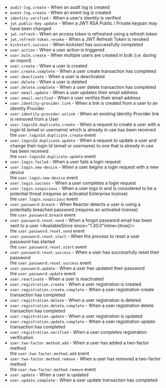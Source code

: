 
* <code>audit-log.create</code> - When an audit log is created <AvailableSince since="1.30.0"/>
* <code>event-log.create</code> - When an event log is created  <AvailableSince since="1.30.0"/>
* `identity.verified` - When a user's identity is verified <AvailableSince since="1.99.9"/>
* <code>jwt.public-key.update</code> - When a JWT RSA Public / Private keypair may have been changed
* <code>jwt.refresh</code> - When an access token is refreshed using a refresh token  <AvailableSince since="1.16.0"/>
* <code>jwt.refresh-token.revoke</code> - When a JWT Refresh Token is revoked
* <code>kickstart.success</code> - When kickstart has successfully completed  <AvailableSince since="1.30.0"/>
* <code>user.action</code> - When a user action is triggered
* <code>user.bulk.create</code> - When multiple users are created in bulk (i.e. during an import)
* <code>user.create</code> - When a user is created
* <code>user.create.complete</code> - When a user create transaction has completed  <AvailableSince since="1.30.0"/>
* <code>user.deactivate</code> - When a user is deactivated
* <code>user.delete</code> - When a user is deleted
* <code>user.delete.complete</code> - When a user delete transaction has completed  <AvailableSince since="1.30.0"/>
* <code>user.email.update</code> - When a user updates their email address  <AvailableSince since="1.30.0"/>
* <code>user.email.verified</code> - When a user verifies their email address  <AvailableSince since="1.8.0"/>
* <code>user.identity-provider.link</code> - When a link is created from a user to an Identity Provider  <AvailableSince since="1.36.0"/>
* <code>user.identity-provider.unlink</code> - When an existing Identity Provider link is removed from a User  <AvailableSince since="1.36.0" />
* <code>user.loginId.duplicate.create</code> - When a request to create a user with a login Id (email or username) which is already in use has been received  <AvailableSince since="1.30.0"/>  <EnterprisePlanBlurbApi> the `user.loginId.duplicate.create` event </EnterprisePlanBlurbApi>
* <code>user.loginId.duplicate.update</code> - When a request to update a user and change their login Id (email or username) to one that is already in use has been received  <AvailableSince since="1.30.0"/> <br/>  <EnterprisePlanBlurbApi> the ``user.loginId.duplicate.update`` event </EnterprisePlanBlurbApi>
* <code>user.login.failed</code> - When a user fails a login request  <AvailableSince since="1.6.0" />
* <code>user.login.new-device</code> - When a user begins a login request with a new device  <AvailableSince since="1.30.0"/> <br/>  <EnterprisePlanBlurbApi> the ``user.login.new-device`` event </EnterprisePlanBlurbApi>
* <code>user.login.success</code> - When a user completes a login request  <AvailableSince since="1.6.0"/>
* <code>user.login.suspicious</code> - When a user logs in and is considered to be a potential threat (requires an activated Enterprise license)  <AvailableSince since="1.30.0"/> <br/> <EnterprisePlanBlurbApi> the ``user.login.suspicious`` event </EnterprisePlanBlurbApi>
* <code>user.password.breach</code> - When Reactor detects a user is using a potentially breached password (requires an activated license)  <AvailableSince since="1.15.0"/> <br/>  <PremiumPlanBlurbApi>the ``user.password.breach`` event </PremiumPlanBlurbApi>
* <code>user.password.reset.send</code> - When a forgot password email has been sent to a user  <AvailableSince since="1.30.0"inline={true}/> <br/>  <EnterprisePlanBlurbApi>the ``user.password.reset.send`` event</EnterprisePlanBlurbApi>
* <code>user.password.reset.start</code> - When the process to reset a user password has started  <AvailableSince since="1.30.0"/> <br/>  <EnterprisePlanBlurbApi>the ``user.password.reset.start`` event</EnterprisePlanBlurbApi>
* <code>user.password.reset.success</code> -  When a user has successfully reset their password  <AvailableSince since="1.30.0"/> <br/>  <EnterprisePlanBlurbApi>the ``user.password.reset.success`` event</EnterprisePlanBlurbApi>
* <code>user.password.update</code> - When a user has updated their password  <AvailableSince since="1.30.0"/> <br/>  <EnterprisePlanBlurbApi>the ``user.password.update`` event</EnterprisePlanBlurbApi>
* <code>user.reactivate</code> - When a user is reactivated
* <code>user.registration.create</code> - When a user registration is created  <AvailableSince since="1.6.0"/>
* <code>user.registration.create.complete</code> - When a user registration create transaction has completed  <AvailableSince since="1.30.0"/>
* <code>user.registration.delete</code> - When a user registration is deleted  <AvailableSince since="1.6.0"/>
* <code>user.registration.delete.complete</code> - When a user registration delete transaction has completed  <AvailableSince since="1.30.0"/>
* <code>user.registration.update</code> - When a user registration is updated  <AvailableSince since="1.6.0"/>
* <code>user.registration.update.complete</code> -  When a user registration update transaction has completed  <AvailableSince since="1.30.0"/>
* <code>user.registration.verified</code> - When a user completes registration verification  <AvailableSince since="1.8.0"/>
* <code>user.two-factor.method.add</code> - When a user has added a two-factor method  <AvailableSince since="1.30.0"/> <br/>  <EnterprisePlanBlurbApi>the ``user.two-factor.method.add`` event</EnterprisePlanBlurbApi>
* <code>user.two-factor.method.remove</code> - When a user has removed a two-factor method  <AvailableSince since="1.30.0" /> <br/>  <EnterprisePlanBlurbApi>the ``user.two-factor.method.remove`` event</EnterprisePlanBlurbApi>
* <code>user.update</code> - When a user is updated
* <code>user.update.complete</code> - When a user update transaction has completed  <AvailableSince since="1.30.0"/>
